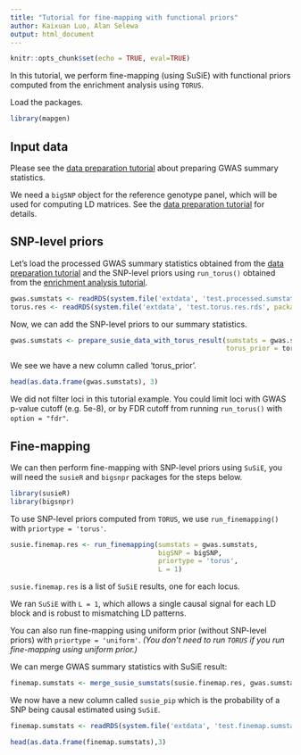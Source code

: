 ```yaml
---
title: "Tutorial for fine-mapping with functional priors"
author: Kaixuan Luo, Alan Selewa
output: html_document
---
```


```r
knitr::opts_chunk$set(echo = TRUE, eval=TRUE)
```

In this tutorial, we perform fine-mapping (using SuSiE) with 
functional priors computed from the enrichment analysis using `TORUS`.

Load the packages. 
```r
library(mapgen)
```

## Input data

Please see the [data preparation tutorial][data-preparation-tutorial] about 
preparing GWAS summary statistics. 

We need a `bigSNP` object for the reference genotype panel, 
which will be used for computing LD matrices. See the 
[data preparation tutorial][data-preparation-tutorial] for details.

## SNP-level priors

Let's load the processed GWAS summary statistics obtained from 
the [data preparation tutorial][data-preparation-tutorial] and the 
SNP-level priors using `run_torus()` obtained from the [enrichment analysis tutorial][enrichment-tutorial].
```r
gwas.sumstats <- readRDS(system.file('extdata', 'test.processed.sumstats.rds', package='mapgen'))
torus.res <- readRDS(system.file('extdata', 'test.torus.res.rds', package='mapgen'))
```

Now, we can add the SNP-level priors to our summary statistics. 
```r
gwas.sumstats <- prepare_susie_data_with_torus_result(sumstats = gwas.sumstats, 
                                                      torus_prior = torus.res$snp_prior)
```

We see we have a new column called 'torus_prior'.
```r
head(as.data.frame(gwas.sumstats), 3)
```

We did not filter loci in this tutorial example. 
You could limit loci with GWAS p-value cutoff (e.g. 5e-8), 
or by FDR cutoff from running `run_torus()` with `option = "fdr"`. 

## Fine-mapping

We can then perform fine-mapping with SNP-level priors using `SuSiE`, 
you will need the `susieR` and `bigsnpr` packages for the steps below. 
```r
library(susieR)
library(bigsnpr)
```

To use SNP-level priors computed from `TORUS`, we use `run_finemapping()` 
with `priortype = 'torus'`.
```r
susie.finemap.res <- run_finemapping(sumstats = gwas.sumstats, 
                                     bigSNP = bigSNP, 
                                     priortype = 'torus', 
                                     L = 1)
```

`susie.finemap.res` is a list of `SuSiE` results, one for each locus. 

We ran `SuSiE` with `L = 1`, which allows a single causal signal for 
each LD block and is robust to mismatching LD patterns.

You can also run fine-mapping using uniform prior (without SNP-level priors)
with `priortype = 'uniform'`. _(You don't need to run `TORUS` if you run 
fine-mapping using uniform prior.)_

We can merge GWAS summary statistics with SuSiE result:
```r
finemap.sumstats <- merge_susie_sumstats(susie.finemap.res, gwas.sumstats)
```

We now have a new column called `susie_pip` which is the probability of a SNP 
being causal estimated using `SuSiE`.

```r
finemap.sumstats <- readRDS(system.file('extdata', 'test.finemap.sumstats.rds', package='mapgen'))
```

```r
head(as.data.frame(finemap.sumstats),3)
```

[data-preparation-tutorial]: https://xinhe-lab.github.io/mapgen/articles/data_preparation_tutorial.html
[enrichment-tutorial]: https://xinhe-lab.github.io/mapgen/articles/enrichment_finemapping_tutorial.html
